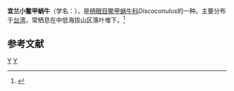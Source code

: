 {{Speciesbox
| taxon = Discoconulus lamprobasis
| binomial_authority = (Pilsbry et Hirase, 1905)
}}
'''宜兰小鳖甲蜗牛'''（学名：''{{lang|la|Discoconulus lamprobasis}}''），是[[柄眼目|柄眼目]][[鳖甲蜗牛科|鳖甲蜗牛科]]''Discoconulus''的一种。主要分布于[[台湾|台湾]]，常栖息在中低海拔山区落叶堆下。<ref>{{cite web|url=http://shell.sinica.edu.tw/chinese/shellbase_detail.php?science_no=1993|title=国际贝库：宜兰小鳖甲蜗牛|publisher=台湾贝类资料库|accessdate=2009-08-11|archive-date=2016-03-04|archive-url=https://web.archive.org/web/20160304090223/http://shell.sinica.edu.tw/chinese/shellbase_detail.php?science_no=1993|dead-url=no}}</ref>

== 参考文献 ==
{{reflist}}

{{Taxonbar}}
[[Category:1905年描述的动物|Y]]
[[Category:鳖甲蜗牛科|Y]]